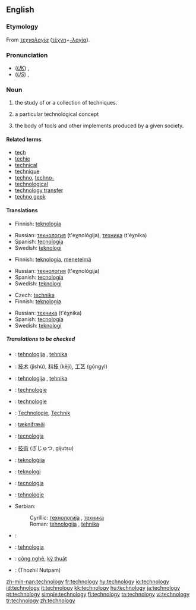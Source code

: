 ==English==

===Etymology===
From {{Gr.}} ''[[τεχνολογία]]'' ([[τέχνη]]+[[-λογία]]).

===Pronunciation===
*(''[[Received Pronunciation|UK]]'') {{IPA|/tɛkˈnɒlədʒi/}}, {{SAMPA|/tEk"nQl@dZi/}}
*(''[[General American|US]]'') {{IPA|/tɛkˈnɑlədʒi/}}, {{SAMPA|/tEk"nAl@dZi/}}

===Noun===
{{en-noun|technologies|-}}
{{wikipedia}}
# {{uncountable}} the study of or a collection of techniques.
# {{countable}} a particular technological concept
# the body of tools and other implements produced by a given society.

====Related terms====
*[[tech]]
*[[techie]]
*[[technical]]
*[[technique]]
*[[techno]], [[techno-]]
*[[technological]]
*[[technology transfer]]
*[[techno geek]]

====Translations====
{{trans-top|the study of or a collection of techniques}}
*Finnish: [[teknologia]]
{{trans-mid}}
*Russian: [[технология]] (t'eχnológija), [[техника]] (t'éχnika)
*Spanish: [[tecnología]] {{f}}
*Swedish: [[teknologi]] {{c}}
{{trans-bottom}}

{{trans-top|a particular technological concept}}
*Finnish: [[teknologia]],  [[menetelmä]]
{{trans-mid}}
*Russian: [[технология]] (t'eχnológija)
*Spanish: [[tecnología]] {{f}}
*Swedish: [[teknologi]] {{c}}
{{trans-bottom}}

{{trans-top|body of tools}}
*Czech: [[technika]] {{f}}
*Finnish: [[teknologia]]
{{trans-mid}}
*Russian: [[техника]] (t'éχnika)
*Spanish: [[tecnología]] {{f}}
*Swedish: [[teknologi]] {{c}}
{{trans-bottom}}

=====Translations to be checked=====
{{checktrans-top}}
*{{ttbc|Bosnian}}: [[tehnologija]] {{f}}, [[tehnika]] {{f}}
*{{ttbc|Chinese}}: [[技术]] (jìshù), [[科技]] (kējì), [[工艺]] (gōngyì)
*{{ttbc|Croatian}}: [[tehnologija]] {{f}}, [[tehnika]] {{f}}
*{{ttbc|Dutch}}: [[technologie]]
*{{ttbc|French}}: [[technologie]] {{f}}
*{{ttbc|German}}: [[Technologie]], [[Technik]]
*{{ttbc|Icelandic}}: [[tæknifræði]] {{f}} 
*{{ttbc|Italian}}: [[tecnologia]] {{f}}
*{{ttbc|Japanese}}: [[技術]] (ぎじゅつ, gijutsu)
*{{ttbc|Maltese}}: [[teknoloġija]]
*{{ttbc|Norwegian}}: [[teknologi]]
*{{ttbc|Portuguese}}: [[tecnologia]] {{f}}
*{{ttbc|Romanian}}: [[tehnologie]]
*Serbian:
*:Cyrillic: [[технологија]] {{f}}, [[техника]] {{f}}
*:Roman: [[tehnologija]] {{f}}, [[tehnika]] {{f}}
*{{ttbc|Sindhi}}: {{SDchar|[[ٽيڪنيڀياس|ٽيڪِنِيڀِياسُ]]}}
*{{ttbc|Slovio}}: [[tehnologia]]
*{{ttbc|Vietnamese}}: [[công nghệ]], [[kỹ thuật]]
*{{ttbc|Tamil}}: (Thozhil Nutpam)
{{checktrans-bottom}}

[[zh-min-nan:technology]]
[[fr:technology]]
[[hy:technology]]
[[io:technology]]
[[id:technology]]
[[it:technology]]
[[kk:technology]]
[[hu:technology]]
[[ja:technology]]
[[pt:technology]]
[[simple:technology]]
[[fi:technology]]
[[ta:technology]]
[[vi:technology]]
[[tr:technology]]
[[zh:technology]]
